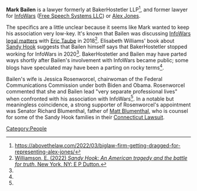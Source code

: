 '''Mark Bailen''' is a lawyer formerly at BakerHostetler LLP<ref name=":0">https://abovethelaw.com/2022/03/biglaw-firm-getting-dragged-for-representing-alex-jones/</ref>, and former lawyer for [[InfoWars]] ([[Free Speech Systems LLC]]) or [[Alex Jones]]. 

The specifics are a little unclear because it seems like Mark wanted to keep his association very low-key. It's known that Bailen was discussing [[Texas Sandy Hook Lawsuit (Heslin v. Jones)|InfoWars legal matters]] with [[Eric Taube]] in 2018<ref name=":1">[https://www.amazon.com/Sandy-Hook-American-Tragedy-Battle/dp/1524746576 Williamson, E. (2022) ''Sandy Hook: An American tragedy and the battle for truth''. New York, NY: E P Dutton.]</ref>. Elisabeth Williams' book about [[Sandy Hook]] suggests that Bailen himself says that BakerHostetler stopped working for InfoWars in 2020<ref name=":1" />. BakerHostetler and Bailen may have parted ways shortly after Bailen's involvement with InfoWars became public; some blogs have speculated may have been a parting on rocky terms<ref name=":0" />.

Bailen's wife is Jessica Rosenworcel, chairwoman of the Federal Communications Commission under both Biden and Obama. Rosenworcel commented that she and Bailen lead "very separate professional lives" when confronted with his association with InfoWars<ref name=":1" />. In a notable but meaningless coincidence, a strong supporter of Rosenworcel's appointment was Senator Richard Blumenthal, father of [[Matt Blumenthal]], who is counsel for some of the Sandy Hook families in their [[Connecticut Sandy Hook Lawsuit (Lafferty v. Jones)|Connecticut Lawsuit]].<references />
[[Category:People]]